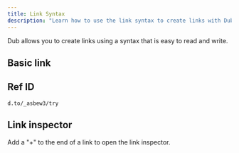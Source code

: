 ```yaml
---
title: Link Syntax
description: "Learn how to use the link syntax to create links with Dub."
---
```


Dub allows you to create links using a syntax that is easy to read and write.

## Basic link

## Ref ID

```
d.to/_asbew3/try
```

## Link inspector

Add a "+" to the end of a link to open the link inspector.
